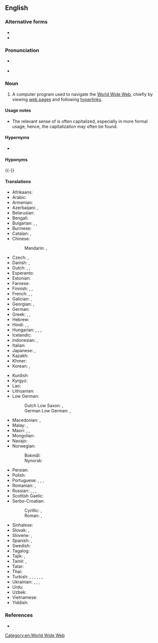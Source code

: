 {{also|web-browser|Web browser}}
==English==

===Alternative forms===
* {{l|en|Web browser}}
* {{l|en|web-browser}}

===Pronunciation===
* {{IPA|en|/wɛb.bɹaʊ.zə(ɹ)/}} {{attention|en|needs stress mark(s)}}
* {{hyphenation|en|web brows|er}}

===Noun===
{{en-noun}}

# {{label|en|Internet}} A computer program used to navigate the [[World Wide Web]], chiefly by viewing [[web page]]s and following [[hyperlink]]s.

====Usage notes====
* The relevant sense of {{m|en|web}} is often capitalized, especially in more formal usage; hence, the capitalization {{m|en|Web browser}} may often be found.

====Hypernyms====
* {{l|en|user agent}}

====Hyponyms====
{{examples|justify=left|examples={{w|Google Chrome}}, {{w|Internet Explorer}}; {{w|Microsoft Edge}}; {{w|Mozilla Firefox}}; [[w:Opera (web browser)|Opera]]; [[w:Safari (web browser)|Safari]]}}
{{-}}

====Translations====
{{trans-top|a computer program used to navigate the World Wide Web}}
* Afrikaans: {{t|af|webblaaier}}
* Arabic: {{t|ar|مُتَصْفَح وِب|m|tr=mutaṣfaḥ web}}
* Armenian: {{t|hy|դիտարկիչ}}
* Azerbaijani: {{t|az|brauzer}}, {{t+|az|səyyah}}
* Belarusian: {{t|be|бра́ўзэр|m|sc=Cyrl}}
* Bengali: {{t|bn|ব্রাউজার|sc=Beng}}
* Bulgarian: {{t|bg|бра́узър|m|sc=Cyrl}}, {{t|bg|уе́б бра́узър|m|sc=Cyrl}}, {{t|bg|уе́б навига́тор|m|sc=Cyrl}}
* Burmese: {{t|my|ရှောက်ကြည့်ရာတွင် သုံးသည့်တန်ဆာ|sc=Mymr}}
* Catalan: {{t|ca|navegador|m}}, {{t|ca|navegador web|m}}
* Chinese:
*: Mandarin: {{t+|zh|瀏覽器|sc=Hani}}, {{t+|zh|浏览器|tr=liúlǎnqì|sc=Hani}}
* Czech: {{t|cs|webový prohlížeč|m}}, {{t|cs|prohlížeč|m}}
* Danish: {{t|da|browser}}, {{t|da|webbrowser}}
* Dutch: {{t+|nl|webbrowser|m}}, {{t+|nl|bladerprogramma|n}} {{qualifier|dated}}, {{t+|nl|bladeraar}}
* Esperanto: {{t+|eo|retumilo}}
* Estonian: {{t|et|brauser}}
* Faroese: {{t|fo|kagari|m}}
* Finnish: {{t+|fi|selain}}, {{t+|fi|verkkoselain}}, {{t|fi|www-selain}}
* French: {{t+|fr|navigateur web|m}}, {{t+|fr|navigateur}}, {{t+|fr|butineur|m}}
* Galician: {{t+|gl|navegador|m}}, {{t+|gl|navegador web|m}}
* Georgian: {{t|ka|ბრაუზერი}}, {{t|ka|ვებ-ბრაუზერი}}
* German: {{t+|de|Browser|m}}
* Greek: {{t+|el|περιηγητής|m}}, {{t+|el|φυλλομετρητής|m}} {{qualifier|formally}}, {{t|el|πρόγραμμα περιήγησης|n}}
* Hebrew: {{t+|he|דפדפן|m|tr=dafdefán}}
* Hindi: {{t|hi|विचरक|m|sc=Deva}}, {{t|hi|जाल विचरक|m|sc=Deva}}, {{t|hi|ब्राउज़र|sc=Deva}}
* Hungarian: {{t+|hu|böngésző}}, {{t+|hu|webböngésző}}, {{t|hu|böngészőprogram}}, {{t|hu|internetböngésző}}
* Icelandic: {{t+|is|vafri|m}}
* Indonesian: {{t|id|penjelajah web}}, {{t|id|peramban web}}
* Italian: {{t+|it|browser|m}}
* Japanese: {{t+|ja|ブラウザ|tr=burauza}}, {{t|ja|ウェブブラウザ|tr=webu burauza}}
* Kazakh: {{t|kk|веб шолғыш|sc=Cyrl}}
* Khmer: {{t|km|កម្មវិធីរុករកបណ្ដាញ|tr=kamvi’tʰii ruk rɔɔk bɑndaaɲ|sc=Khmr}}
* Korean: {{t|ko|[[웹]] [[브라우저]]}}, {{t+|ko|브라우저}}
{{trans-mid}}
* Kurdish: {{t+|kmr|gerok|f}}
* Kyrgyz: {{t|ky|браузер|sc=Cyrl}}
* Lao: {{t|lo|ເວັບເບຣົາວ໌ເຊີຣ໌}}
* Lithuanian: {{t|lt|naršyklė|f}}
* Low German:
*: Dutch Low Saxon: {{t|nds-nl|webkyker}}, {{t|nds-nl|netkyker}}
*: German Low German: {{t|nds-de|webkyker}}, {{t|nds-de|netkyker}}
* Macedonian: {{t|mk|прели́стувач|m}}, {{t|mk|прегледувач|m}}
* Malay: {{t|ms|pelayar web}}, {{t|ms|penyemak imbas}}
* Maori: {{t|mi|pūtirotiro}}, {{t|mi|pūmanawa tirotiro}}, {{t|mi|mata ipurangi}}
* Mongolian: {{t|mn|цахим хөтөч|sc=Cyrl}}
* Navajo: {{t|nv|bee haʼnitá}}
* Norwegian:
*: Bokmål: {{t+|nb|nettleser|m}}
*: Nynorsk: {{t|nn|nettlesar|m}}
* Persian: {{t|fa|مرورگر|tr=morurgar|sc=fa-Arab}}
* Polish: {{t|pl|przeglądarka internetowa|f}}
* Portuguese: {{t+|pt|navegador|m}}, {{t|pt|navegador web|m}}, {{t+|pt|browser|m}}, {{t|pt|navegador de Internet|m}}
* Romanian: {{t|ro|browser}}, {{t|ro|navigator web|m}}
* Russian: {{t+|ru|бра́узер|m|tr=bráuzɛr}}, {{t+|ru|веб-обозрева́тель|m|tr=vɛb-obozrevátelʹ}}, {{t+|ru|обозрева́тель|m}}, {{t|ru|веб-навигатор|m}}
* Scottish Gaelic: {{t|gd|brabhsair|m}}
* Serbo-Croatian:
*: Cyrillic: {{t|sh|прегледач|m}}, {{t|sh|прегледник|m}}
*: Roman: {{t+|sh|pregledač|m}}, {{t+|sh|preglednik|m}}
* Sinhalese: {{t|si|වෙබ් බ්‍රව්සර|sc=Sinh}}
* Slovak: {{t|sk|webový prehliadač|m}}, {{t+|sk|prehliadač|m}}
* Slovene: {{t|sl|spletni brskalnik|m}}, {{t|sl|brskalnik|m}}
* Spanish: {{t+|es|navegador|m}}, {{t|es|navegador web|m}}
* Swedish: {{t+|sv|webbläsare}}
* Tagalog: {{t|tl|panginain}}
* Tajik: {{t|tg|мурургар|sc=Cyrl}}, {{t|tg|браузер}}
* Tamil: {{t+|ta|உலாவி}}, {{t+|ta|மேலோடி}}
* Tatar: {{t|tt|гизгеч|sc=Cyrl}}
* Thai: {{t|th|เบราว์เซอร์}}
* Turkish: {{t|tr|ağ tarayıcısı}}, {{t|tr|göz atıcı}}, {{t|tr|İnternet tarayıcısı}}, {{t+|tr|tarayıcı}}, {{t|tr|Web göz atıcısı}}, {{t+|tr|Web tarayıcısı}}, {{t+|tr|gözatıcı}}
* Ukrainian: {{t|uk|бра́узер|m|sc=Cyrl}}, {{t|uk|веб-оглядач|m}}, {{t|uk|веб-переглядач|m}}, {{t|uk|веб-навигатор|m}}
* Urdu: {{t|ur|براؤزر|tr=brā'uzar|sc=ur-Arab}}
* Uzbek: {{t|uz|brauzer}}
* Vietnamese: {{t+|vi|trình duyệt}}
* Yiddish: {{t|yi|בלעטערער|sc=Hebr}}
{{trans-bottom}}

===References===
* {{pedia}}

[[Category:en:World Wide Web]]